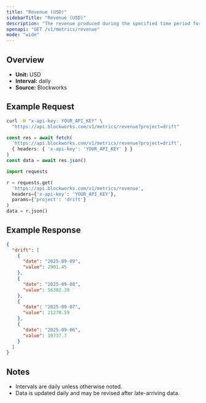 ```yaml
---
title: "Revenue (USD)"
sidebarTitle: "Revenue (USD)"
description: "The revenue produced during the specified time period for given project."
openapi: "GET /v1/metrics/revenue"
mode: "wide"
---
```


## Overview

- **Unit:** USD
- **Interval:** daily
- **Source:** Blockworks

## Example Request

<CodeGroup>

```bash cURL
curl -H "x-api-key: YOUR_API_KEY" \
  "https://api.blockworks.com/v1/metrics/revenue?project=drift"
```

```typescript TypeScript
const res = await fetch(
  'https://api.blockworks.com/v1/metrics/revenue?project=drift',
  { headers: { 'x-api-key': 'YOUR_API_KEY' } }
)
const data = await res.json()
```

```python Python
import requests

r = requests.get(
  'https://api.blockworks.com/v1/metrics/revenue',
  headers={'x-api-key': 'YOUR_API_KEY'},
  params={'project': 'drift'}
)
data = r.json()
```

</CodeGroup>

## Example Response

```json
{
  "drift": [
    {
      "date": "2025-09-09",
      "value": 2901.45
    },
    {
      "date": "2025-09-08",
      "value": 56302.39
    },
    {
      "date": "2025-09-07",
      "value": 21278.59
    },
    {
      "date": "2025-09-06",
      "value": 19737.7
    }
  ]
}
```

## Notes
- Intervals are daily unless otherwise noted.
- Data is updated daily and may be revised after late-arriving data.